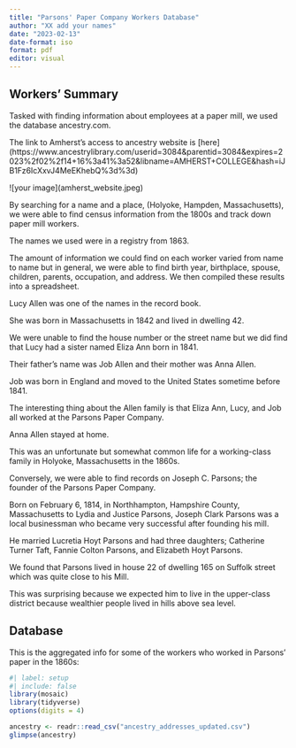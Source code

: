 ```yaml
---
title: "Parsons' Paper Company Workers Database"
author: "XX add your names"
date: "2023-02-13"
date-format: iso
format: pdf
editor: visual
---
```


## Workers' Summary

Tasked with finding information about employees at a paper mill, we used the database ancestry.com.

The link to Amherst's access to ancestry website is \[here\](https://www.ancestrylibrary.com/userid=3084&parentid=3084&expires=2023%2f02%2f14+16%3a41%3a52&libname=AMHERST+COLLEGE&hash=iJB1Fz6IcXxvJ4MeEKhebQ%3d%3d)

!\[your image\](amherst_website.jpeg)

By searching for a name and a place, (Holyoke, Hampden, Massachusetts), we were able to find census information from the 1800s and track down paper mill workers.

The names we used were in a registry from 1863.

The amount of information we could find on each worker varied from name to name but in general, we were able to find birth year, birthplace, spouse, children, parents, occupation, and address. We then compiled these results into a spreadsheet. 

Lucy Allen was one of the names in the record book.

She was born in Massachusetts in 1842 and lived in dwelling 42.

We were unable to find the house number or the street name but we did find that Lucy had a sister named Eliza Ann born in 1841.

Their father's name was Job Allen and their mother was Anna Allen.

Job was born in England and moved to the United States sometime before 1841.

The interesting thing about the Allen family is that Eliza Ann, Lucy, and Job all worked at the Parsons Paper Company.

Anna Allen stayed at home.

This was an unfortunate but somewhat common life for a working-class family in Holyoke, Massachusetts in the 1860s.

Conversely, we were able to find records on Joseph C. Parsons; the founder of the Parsons Paper Company.

Born on February 6, 1814, in Northhampton, Hampshire County, Massachusetts to Lydia and Justice Parsons, Joseph Clark Parsons was a local businessman who became very successful after founding his mill.

He married Lucretia Hoyt Parsons and had three daughters; Catherine Turner Taft, Fannie Colton Parsons, and Elizabeth Hoyt Parsons.

We found that Parsons lived in house 22 of dwelling 165 on Suffolk street which was quite close to his Mill.

This was surprising because we expected him to live in the upper-class district because wealthier people lived in hills above sea level. 

## Database

This is the aggregated info for some of the workers who worked in Parsons' paper in the 1860s:

```r
#| label: setup
#| include: false
library(mosaic)
library(tidyverse)
options(digits = 4)
```

```r
ancestry <- readr::read_csv("ancestry_addresses_updated.csv")
glimpse(ancestry)
```
